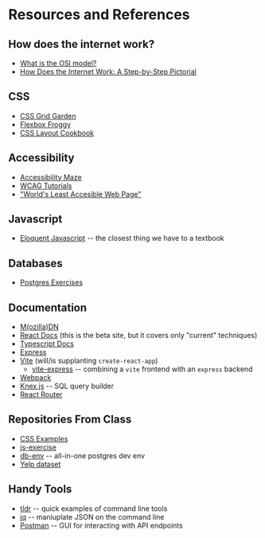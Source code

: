 # Resources and References

## How does the internet work?

- [What is the OSI model?](https://www.cloudflare.com/learning/ddos/glossary/open-systems-interconnection-model-osi/)
- [How Does the Internet Work: A Step-by-Step Pictorial](https://www.hp.com/us-en/shop/tech-takes/how-does-the-internet-work)

## CSS

- [CSS Grid Garden](https://cssgridgarden.com/)
- [Flexbox Froggy](https://flexboxfroggy.com/)
- [CSS Layout Cookbook](https://developer.mozilla.org/en-US/docs/Web/CSS/Layout_cookbook)

## Accessibility

- [Accessibility Maze](https://games.de.torontomu.ca/amaze/#/menu/)
- [WCAG Tutorials](https://www.w3.org/WAI/tutorials/)
- ["World's Least Accesible Web Page"](https://alphagov.github.io/accessibility-tool-audit/test-cases.html)

## Javascript

- [Eloquent Javascript](https://eloquentjavascript.net/) -- the closest thing we have to a textbook

## Databases

- [Postgres Exercises](https://pgexercises.com/)

## Documentation

- [M(ozilla)DN](https://developer.mozilla.org/en-US/)
- [React Docs](https://beta.reactjs.org/) (this is the beta site, but it covers only "current" techniques)
- [Typescript Docs](https://www.typescriptlang.org/)
- [Express](https://expressjs.com/)
- [Vite](https://vitejs.dev/) (will/is supplanting `create-react-app`)
  - [vite-express](https://github.com/szymmis/vite-express) -- combining a `vite` frontend with an `express` backend
- [Webpack](https://webpack.js.org/)
- [Knex.js](https://knexjs.org/) -- SQL query builder
- [React Router](https://reactrouter.com/en/main)

## Repositories From Class

- [CSS Examples](https://github.com/csc473-spring23/css-examples)
- [js-exercise](https://github.com/csc473-spring23/js-exercise)
- [db-env](https://github.com/csc473-spring23/db-env) -- all-in-one postgres dev env
- [Yelp dataset](https://www.yelp.com/dataset)

## Handy Tools

- [tldr](https://tldr.sh/) -- quick examples of command line tools
- [jq](https://stedolan.github.io/jq/) -- maniuplate JSON on the command line
- [Postman](https://www.postman.com/) -- GUI for interacting with API endpoints
